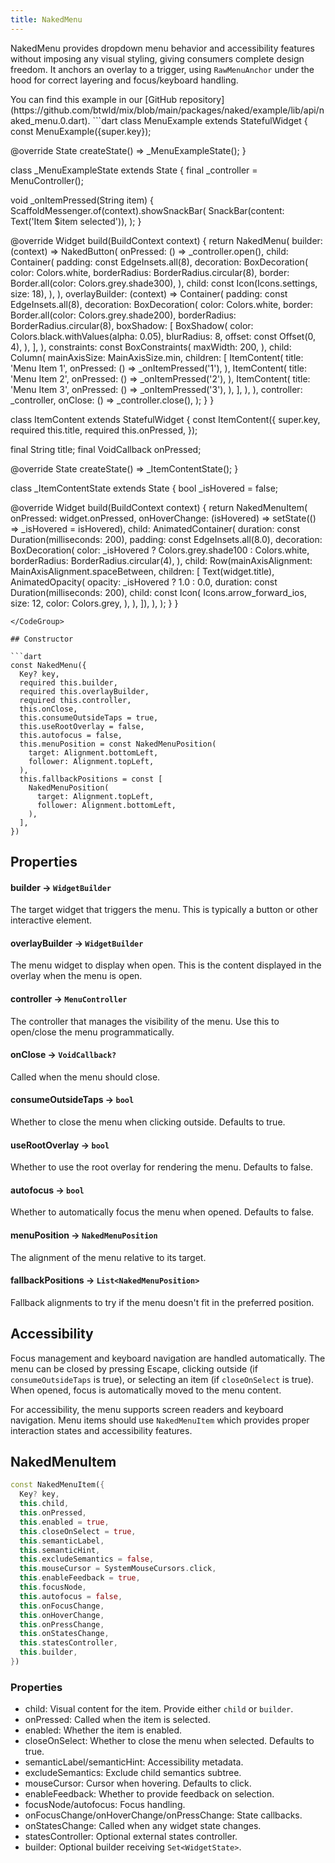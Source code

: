 ```yaml
---
title: NakedMenu
---
```


NakedMenu provides dropdown menu behavior and accessibility features without imposing any visual styling, giving consumers complete design freedom. It anchors an overlay to a trigger, using `RawMenuAnchor` under the hood for correct layering and focus/keyboard handling.

<Info>
  You can find this example in our [GitHub repository](https://github.com/btwld/mix/blob/main/packages/naked/example/lib/api/naked_menu.0.dart).
</Info>
<CodeGroup title="Usage Example" defaultLanguage="dart">
```dart
class MenuExample extends StatefulWidget {
  const MenuExample({super.key});

  @override
  State<MenuExample> createState() => _MenuExampleState();
}

class _MenuExampleState extends State<MenuExample> {
  final _controller = MenuController();

  void _onItemPressed(String item) {
    ScaffoldMessenger.of(context).showSnackBar(
      SnackBar(content: Text('Item $item selected')),
    );
  }

  @override
  Widget build(BuildContext context) {
    return NakedMenu(
      builder: (context) => NakedButton(
        onPressed: () => _controller.open(),
        child: Container(
          padding: const EdgeInsets.all(8),
          decoration: BoxDecoration(
            color: Colors.white,
            borderRadius: BorderRadius.circular(8),
            border: Border.all(color: Colors.grey.shade300),
          ),
          child: const Icon(Icons.settings, size: 18),
        ),
      ),
      overlayBuilder: (context) => Container(
        padding: const EdgeInsets.all(8),
        decoration: BoxDecoration(
          color: Colors.white,
          border: Border.all(color: Colors.grey.shade200),
          borderRadius: BorderRadius.circular(8),
          boxShadow: [
            BoxShadow(
              color: Colors.black.withValues(alpha: 0.05),
              blurRadius: 8,
              offset: const Offset(0, 4),
            ),
          ],
        ),
        constraints: const BoxConstraints(
          maxWidth: 200,
        ),
        child: Column(
          mainAxisSize: MainAxisSize.min,
          children: [
            ItemContent(
              title: 'Menu Item 1',
              onPressed: () => _onItemPressed('1'),
            ),
            ItemContent(
              title: 'Menu Item 2',
              onPressed: () => _onItemPressed('2'),
            ),
            ItemContent(
              title: 'Menu Item 3',
              onPressed: () => _onItemPressed('3'),
            ),
          ],
        ),
      ),
      controller: _controller,
      onClose: () => _controller.close(),
    );
  }
}

class ItemContent extends StatefulWidget {
  const ItemContent({
    super.key,
    required this.title,
    required this.onPressed,
  });

  final String title;
  final VoidCallback onPressed;

  @override
  State<ItemContent> createState() => _ItemContentState();
}

class _ItemContentState extends State<ItemContent> {
  bool _isHovered = false;

  @override
  Widget build(BuildContext context) {
    return NakedMenuItem(
      onPressed: widget.onPressed,
      onHoverChange: (isHovered) => setState(() => _isHovered = isHovered),
      child: AnimatedContainer(
        duration: const Duration(milliseconds: 200),
        padding: const EdgeInsets.all(8.0),
        decoration: BoxDecoration(
          color: _isHovered ? Colors.grey.shade100 : Colors.white,
          borderRadius: BorderRadius.circular(4),
        ),
        child:
            Row(mainAxisAlignment: MainAxisAlignment.spaceBetween, children: [
          Text(widget.title),
          AnimatedOpacity(
            opacity: _isHovered ? 1.0 : 0.0,
            duration: const Duration(milliseconds: 200),
            child: const Icon(
              Icons.arrow_forward_ios,
              size: 12,
              color: Colors.grey,
            ),
          ),
        ]),
      ),
    );
  }
}
```
</CodeGroup>

## Constructor

```dart
const NakedMenu({
  Key? key,
  required this.builder,
  required this.overlayBuilder,
  required this.controller,
  this.onClose,
  this.consumeOutsideTaps = true,
  this.useRootOverlay = false,
  this.autofocus = false,
  this.menuPosition = const NakedMenuPosition(
    target: Alignment.bottomLeft,
    follower: Alignment.topLeft,
  ),
  this.fallbackPositions = const [
    NakedMenuPosition(
      target: Alignment.topLeft,
      follower: Alignment.bottomLeft,
    ),
  ],
})
```

## Properties

#### builder → `WidgetBuilder`
The target widget that triggers the menu. This is typically a button or other interactive element.

#### overlayBuilder → `WidgetBuilder`
The menu widget to display when open. This is the content displayed in the overlay when the menu is open.

#### controller → `MenuController`
The controller that manages the visibility of the menu. Use this to open/close the menu programmatically.

#### onClose → `VoidCallback?`
Called when the menu should close.

#### consumeOutsideTaps → `bool`
Whether to close the menu when clicking outside. Defaults to true.

#### useRootOverlay → `bool`
Whether to use the root overlay for rendering the menu. Defaults to false.

#### autofocus → `bool`
Whether to automatically focus the menu when opened. Defaults to false.

#### menuPosition → `NakedMenuPosition`
The alignment of the menu relative to its target.

#### fallbackPositions → `List<NakedMenuPosition>`
Fallback alignments to try if the menu doesn't fit in the preferred position.

## Accessibility

Focus management and keyboard navigation are handled automatically. The menu can be closed by pressing Escape, clicking outside (if `consumeOutsideTaps` is true), or selecting an item (if `closeOnSelect` is true). When opened, focus is automatically moved to the menu content.

For accessibility, the menu supports screen readers and keyboard navigation. Menu items should use `NakedMenuItem` which provides proper interaction states and accessibility features.

## NakedMenuItem

```dart
const NakedMenuItem({
  Key? key,
  this.child,
  this.onPressed,
  this.enabled = true,
  this.closeOnSelect = true,
  this.semanticLabel,
  this.semanticHint,
  this.excludeSemantics = false,
  this.mouseCursor = SystemMouseCursors.click,
  this.enableFeedback = true,
  this.focusNode,
  this.autofocus = false,
  this.onFocusChange,
  this.onHoverChange,
  this.onPressChange,
  this.onStatesChange,
  this.statesController,
  this.builder,
})
```

### Properties

- child: Visual content for the item. Provide either `child` or `builder`.
- onPressed: Called when the item is selected.
- enabled: Whether the item is enabled.
- closeOnSelect: Whether to close the menu when selected. Defaults to true.
- semanticLabel/semanticHint: Accessibility metadata.
- excludeSemantics: Exclude child semantics subtree.
- mouseCursor: Cursor when hovering. Defaults to click.
- enableFeedback: Whether to provide feedback on selection.
- focusNode/autofocus: Focus handling.
- onFocusChange/onHoverChange/onPressChange: State callbacks.
- onStatesChange: Called when any widget state changes.
- statesController: Optional external states controller.
- builder: Optional builder receiving `Set<WidgetState>`.
